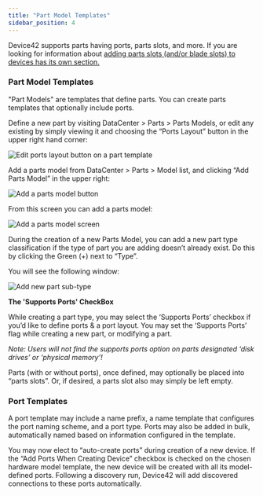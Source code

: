 ```yaml
---
title: "Part Model Templates"
sidebar_position: 4
---
```


Device42 supports parts having ports, parts slots, and more. If you are looking for information about [adding parts slots (and/or blade slots) to devices has its own section.](../devices/device-parts-slots.mdx)

### Part Model Templates

"Part Models" are templates that define parts. You can create parts templates that optionally include ports.

Define a new part by visiting DataCenter > Parts > Parts Models, or edit any existing by simply viewing it and choosing the “Ports Layout” button in the upper right hand corner:

![Edit ports layout button on a part template](/assets/images/view_PARTS_MODEL_Ports_Layout_BUTTON-HL.PNG)

Add a parts model from DataCenter > Parts > Model list, and clicking “Add Parts Model” in the upper right:

![Add a parts model button](/assets/images/add_parts_model_button.png)

From this screen you can add a parts model:

![Add a parts model screen](/assets/images/add_parts_model_page.png)

During the creation of a new Parts Model, you can add a new part type classification if the type of part you are adding doesn’t already exist. Do this by clicking the Green (+) next to “Type”.

You will see the following window:

![Add new part sub-type](/assets/images/change_part_type_SUPPORTS_PORTS.png)

**The 'Supports Ports' CheckBox**

While creating a part type, you may select the ‘Supports Ports’ checkbox if you’d like to define ports & a port layout. You may set the ‘Supports Ports’ flag while creating a new part, or modifying a part.

_Note: Users will not find the supports ports option on parts designated ‘disk drives’ or ‘physical memory’!_

Parts (with or without ports), once defined, may optionally be placed into “parts slots”. Or, if desired, a parts slot also may simply be left empty.

### Port Templates

A port template may include a name prefix, a name template that configures the port naming scheme, and a port type. Ports may also be added in bulk, automatically named based on information configured in the template.

You may now elect to “auto-create ports” during creation of a new device. If the “Add Ports When Creating Device” checkbox is checked on the chosen hardware model template, the new device will be created with all its model-defined ports. Following a discovery run, Device42 will add discovered connections to these ports automatically.
